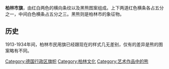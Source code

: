 {{Infobox flag
| Name = 柏林
| Article = 
| Nickname = "Landesflagge" (政府旗)
| Image = Flag of Berlin.svg
| Use = 100100
| Symbol = {{FIAV|normal}} 
| Proportion = 3:5
| Adoption = 1954 (西柏林); 1990 (全柏林)
| Design = 红白红横条以及黑熊图案
| Nickname2 = ''Landesdienstflagge'' (政府服务用旗) 
| Image2 = Flag of Berlin (state).svg
| Use2 = 010010
| Symbol2 = {{FIAV|normal}} 
| Proportion2 = 3:5
| Adoption2 = 1954 (西柏林); 1990 (全柏林)
| Nickname3 = [[柏林参议院|柏林参议院]]纹章标准旗帜
| Image3 = Standard of senate of Berlin.svg
| Use3 = 010000
| Symbol3 = {{FIAV|normal}} 
| Proportion3 = 1:1
| Adoption3 = 1990
}}
'''柏林市旗'''，由红白两色的横向条纹以及黑熊图案组成。上下两道红色横条各占五分之一，中间白色横条占五分之三。黑熊则是柏林市的象征物。

== 历史 ==
1913-1934年间，柏林市民用旗已经跟现在的样式几无差别，仅有的差异是熊的图案略有不同。
{{Gallery|align=center
| width = 200|height=200
|File:Flag of Berlin 1618-1861.svg|柏林市旗, 1618-1861年
|File:Flag of Berlin 1861.svg|柏林市旗, 1861-1912年
|File:Flag of Berlin.svg|柏林市旗, 1913-1934 (民用旗, 1913-1954年)
|File:Flag of Berlin (1934-1954).svg|柏林政府旗 1934-1954年
|File:Flag of East Berlin (1956-1990).svg|东柏林市旗, 1954-1990年
|File:Flag of Berlin.svg|西柏林市旗, 1954-1990年
}}

{{德國旗幟}}

[[Category:德国行政区旗帜|Category:德国行政区旗帜]]
[[Category:柏林文化|Category:柏林文化]]
[[Category:艺术作品中的熊|Category:艺术作品中的熊]]